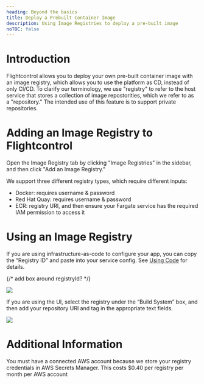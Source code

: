 ```yaml
---
heading: Beyond the basics
title: Deploy a Prebuilt Container Image
description: Using Image Registries to deploy a pre-built image
noTOC: false
---
```




# Introduction

Flightcontrol allows you to deploy your own pre-built container image with an image registry, which allows you to use the platform as CD, instead of only CI/CD. To clarify our terminology, we use "registry" to refer to the host service that stores a collection of image repostorities, which we refer to as a "repository."
The intended use of this feature is to support private repositories.

# Adding an Image Registry to Flightcontrol

Open the Image Registry tab by clicking "Image Registries" in the sidebar, and then click "Add an Image Registry."

We support three different registry types, which require different inputs:

- Docker: requires username & password
- Red Hat Quay: requires username & password
- ECR: registry URI, and then ensure your Fargate service has the required IAM permission to access it

# Using an Image Registry

If you are using infrastructure-as-code to configure your app, you can copy the “Registry ID” and paste into your service config. See [Using Code](../config/using-code) for details. 

{/* add box around registryId? */}
<div className="rounded-primary max-w-[450px]">
  <Image src={imageRegistryTablePic} />
</div>

If you are using the UI, select the registry under the “Build System” box, and then add your repository URI and tag in the appropriate text fields.

<div className="rounded-primary max-w-[450px]">
  <Image src={imageRegistryGuiPic} />
</div>

# Additional Information

You must have a connected AWS account because we store your registry credentials in AWS Secrets Manager. This costs $0.40 per registry per month per AWS account

